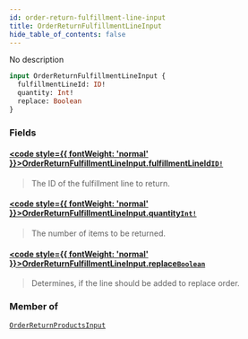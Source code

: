 ```yaml
---
id: order-return-fulfillment-line-input
title: OrderReturnFulfillmentLineInput
hide_table_of_contents: false
---
```








No description

```graphql
input OrderReturnFulfillmentLineInput {
  fulfillmentLineId: ID!
  quantity: Int!
  replace: Boolean
}
```


### Fields

#### [<code style={{ fontWeight: 'normal' }}>OrderReturnFulfillmentLineInput.<b>fulfillmentLineId</b></code>](#)<Bullet />[`ID!`](../../../developer/api-reference/scalars/id) <Badge class="secondary" text="non-null"/> <Badge class="secondary" text="scalar"/>
> The ID of the fulfillment line to return.
> 

#### [<code style={{ fontWeight: 'normal' }}>OrderReturnFulfillmentLineInput.<b>quantity</b></code>](#)<Bullet />[`Int!`](../../../developer/api-reference/scalars/int) <Badge class="secondary" text="non-null"/> <Badge class="secondary" text="scalar"/>
> The number of items to be returned.
> 

#### [<code style={{ fontWeight: 'normal' }}>OrderReturnFulfillmentLineInput.<b>replace</b></code>](#)<Bullet />[`Boolean`](../../../developer/api-reference/scalars/boolean) <Badge class="secondary" text="scalar"/>
> Determines, if the line should be added to replace order.
> 



### Member of

[`OrderReturnProductsInput`](../../../developer/api-reference/inputs/order-return-products-input)  <Badge class="secondary" text="input"/>



